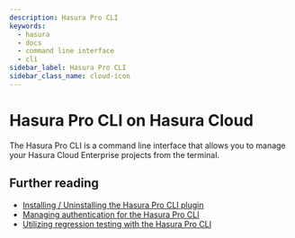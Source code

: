 ```yaml
---
description: Hasura Pro CLI
keywords:
  - hasura
  - docs
  - command line interface
  - cli
sidebar_label: Hasura Pro CLI
sidebar_class_name: cloud-icon
---
```


# Hasura Pro CLI on Hasura Cloud

The Hasura Pro CLI is a command line interface that allows you to manage your Hasura Cloud Enterprise projects from the
terminal.

## Further reading

- [Installing / Uninstalling the Hasura Pro CLI plugin](/hasura-cli/pro-cli/installing-uninstalling.mdx)
- [Managing authentication for the Hasura Pro CLI](/hasura-cli/pro-cli/auth.mdx)
- [Utilizing regression testing with the Hasura Pro CLI](/hasura-cli/pro-cli/regression-tests.mdx)
